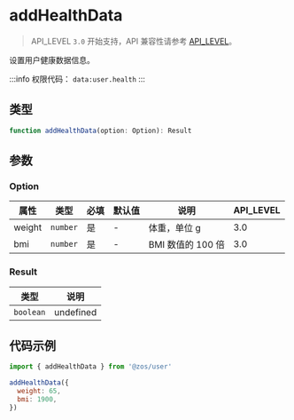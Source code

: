 # addHealthData

> API_LEVEL `3.0` 开始支持，API 兼容性请参考 [API_LEVEL](../../../../guides/framework/device/compatibility.md)。

设置用户健康数据信息。

:::info
权限代码： `data:user.health`
:::

## 类型

```ts
function addHealthData(option: Option): Result
```

## 参数

### Option

| 属性   | 类型                | 必填 | 默认值 | 说明              | API_LEVEL |
| ------ | ------------------- | ---- | ------ | ----------------- | --------- |
| weight | <code>number</code> | 是   | -      | 体重，单位 g      | 3.0       |
| bmi    | <code>number</code> | 是   | -      | BMI 数值的 100 倍 | 3.0       |

### Result

| 类型                 | 说明      |
| -------------------- | --------- |
| <code>boolean</code> | undefined |

## 代码示例

```js
import { addHealthData } from '@zos/user'

addHealthData({
  weight: 65,
  bmi: 1900,
})
```
